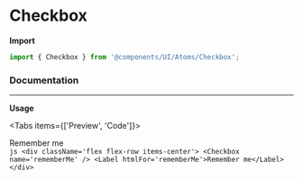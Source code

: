 
# Checkbox

**Import**

```js
import { Checkbox } from '@components/UI/Atoms/Checkbox';
```

### Documentation

---

**Usage**

<Tabs items={['Preview', 'Code']}>
  <Tab>
    <div className='flex flex-row items-center'>
      <Checkbox name='rememberMe' />
      <Label htmlFor='rememberMe' className='ml-2'>Remember me</Label>
    </div>
  </Tab>
  <Tab>
    ```js
    <div className='flex flex-row items-center'>
      <Checkbox name='rememberMe' />
      <Label htmlFor='rememberMe'>Remember me</Label>
    </div>
    ```
  </Tab>
</Tabs>
